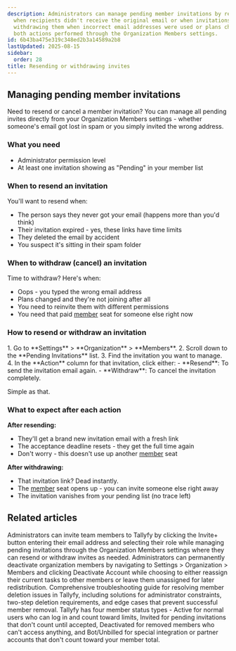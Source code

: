 ```yaml
---
description: Administrators can manage pending member invitations by resending them
  when recipients didn't receive the original email or when invitations expired and
  withdrawing them when incorrect email addresses were used or plans changed with
  both actions performed through the Organization Members settings.
id: 6b43ba475e319c348ed2b3a14589a2b8
lastUpdated: 2025-08-15
sidebar:
  order: 28
title: Resending or withdrawing invites
---
```



## Managing pending member invitations

Need to resend or cancel a member invitation? You can manage all pending invites directly from your Organization Members settings - whether someone's email got lost in spam or you simply invited the wrong address.

### What you need
- Administrator permission level
- At least one invitation showing as "Pending" in your member list

### When to resend an invitation
You'll want to resend when:
- The person says they never got your email (happens more than you'd think)
- Their invitation expired - yes, these links have time limits
- They deleted the email by accident
- You suspect it's sitting in their spam folder

### When to withdraw (cancel) an invitation
Time to withdraw? Here's when:
- Oops - you typed the wrong email address
- Plans changed and they're not joining after all
- You need to reinvite them with different permissions
- You need that paid [member](/products/pro/documenting/members/) seat for someone else right now

### How to resend or withdraw an invitation

<Steps>
1. Go to **Settings** > **Organization** > **Members**.
2. Scroll down to the **Pending Invitations** list.
3. Find the invitation you want to manage.
4. In the **Action** column for that invitation, click either:
   - **Resend**: To send the invitation email again.
   - **Withdraw**: To cancel the invitation completely.
</Steps>

Simple as that.

### What to expect after each action

**After resending:**
- They'll get a brand new invitation email with a fresh link
- The acceptance deadline resets - they get the full time again
- Don't worry - this doesn't use up another [member](/products/pro/documenting/members/) seat

**After withdrawing:**
- That invitation link? Dead instantly.
- The [member](/products/pro/documenting/members/) seat opens up - you can invite someone else right away
- The invitation vanishes from your pending list (no trace left)


## Related articles
<CardGrid>
<LinkTitleCard header="<b>Members > Invite and activate members</b>" href="/products/pro/documenting/members/how-to-invite-and-activate-members-on-tallyfy/" > Administrators can invite team members to Tallyfy by clicking the Invite+ button entering their email address and selecting their role while managing pending invitations through the Organization Members settings where they can resend or withdraw invites as needed. </LinkTitleCard>
<LinkTitleCard header="<b>Members > How to remove a member</b>" href="/products/pro/documenting/members/how-can-i-remove-a-member-from-my-tallyfy-organization/" > Administrators can permanently deactivate organization members by navigating to Settings > Organization > Members and clicking Deactivate Account while choosing to either reassign their current tasks to other members or leave them unassigned for later redistribution. </LinkTitleCard>
<LinkTitleCard header="<b>Org Settings > Troubleshooting member deletion</b>" href="/products/pro/settings/org-settings/troubleshooting-member-deletion/" > Comprehensive troubleshooting guide for resolving member deletion issues in Tallyfy, including solutions for administrator constraints, two-step deletion requirements, and edge cases that prevent successful member removal. </LinkTitleCard>
<LinkTitleCard header="<b>Org Settings > Member statuses</b>" href="/products/pro/settings/org-settings/understanding-member-statuses/" > Tallyfy has four member status types - Active for normal users who can log in and count toward limits, Invited for pending invitations that don't count until accepted, Deactivated for removed members who can't access anything, and Bot/Unbilled for special integration or partner accounts that don't count toward your member total. </LinkTitleCard>
</CardGrid>